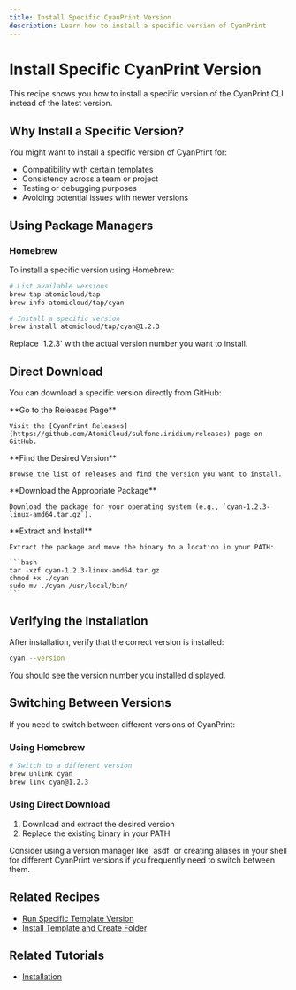 ```yaml
---
title: Install Specific CyanPrint Version
description: Learn how to install a specific version of CyanPrint
---
```



# Install Specific CyanPrint Version

This recipe shows you how to install a specific version of the CyanPrint CLI instead of the latest version.

## Why Install a Specific Version?

You might want to install a specific version of CyanPrint for:

- Compatibility with certain templates
- Consistency across a team or project
- Testing or debugging purposes
- Avoiding potential issues with newer versions

## Using Package Managers

### Homebrew

To install a specific version using Homebrew:

```bash
# List available versions
brew tap atomicloud/tap
brew info atomicloud/tap/cyan

# Install a specific version
brew install atomicloud/tap/cyan@1.2.3
```

<Callout type="info">
  Replace `1.2.3` with the actual version number you want to install.
</Callout>

## Direct Download

You can download a specific version directly from GitHub:

<Steps>
  <Step>
    **Go to the Releases Page**
    
    Visit the [CyanPrint Releases](https://github.com/AtomiCloud/sulfone.iridium/releases) page on GitHub.
  </Step>
  
  <Step>
    **Find the Desired Version**
    
    Browse the list of releases and find the version you want to install.
  </Step>
  
  <Step>
    **Download the Appropriate Package**
    
    Download the package for your operating system (e.g., `cyan-1.2.3-linux-amd64.tar.gz`).
  </Step>
  
  <Step>
    **Extract and Install**
    
    Extract the package and move the binary to a location in your PATH:
    
    ```bash
    tar -xzf cyan-1.2.3-linux-amd64.tar.gz
    chmod +x ./cyan
    sudo mv ./cyan /usr/local/bin/
    ```
  </Step>
</Steps>

## Verifying the Installation

After installation, verify that the correct version is installed:

```bash
cyan --version
```

You should see the version number you installed displayed.

## Switching Between Versions

If you need to switch between different versions of CyanPrint:

### Using Homebrew

```bash
# Switch to a different version
brew unlink cyan
brew link cyan@1.2.3
```

### Using Direct Download

1. Download and extract the desired version
2. Replace the existing binary in your PATH

<Callout type="tip">
  Consider using a version manager like `asdf` or creating aliases in your shell for different CyanPrint versions if you frequently need to switch between them.
</Callout>

## Related Recipes

- [Run Specific Template Version](/docs/user/recipes/04_template-version)
- [Install Template and Create Folder](/docs/user/recipes/01_install-create-folder)

## Related Tutorials

- [Installation](/docs/user/tutorial/00_installation)
